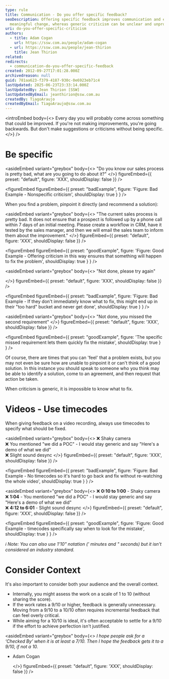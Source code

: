 ```yaml
---
type: rule
title: Communication - Do you offer specific feedback?
seoDescription: Offering specific feedback improves communication and encourages
  meaningful change, whereas generic criticism can be unclear and unproductive.
uri: do-you-offer-specific-criticism
authors:
  - title: Adam Cogan
    url: https://ssw.com.au/people/adam-cogan
  - url: https://ssw.com.au/people/jean-thirion
    title: Jean Thirion
related:
redirects:
  - communication-do-you-offer-specific-feedback
created: 2012-09-27T17:01:28.000Z
archivedreason: null
guid: 781aa623-f379-4187-930c-0e6923eb71c4
lastUpdated: 2025-06-23T23:33:14.000Z
lastUpdatedBy: Jean Thirion [SSW]
lastUpdatedByEmail: jeanthirion@ssw.com.au
createdBy: TiagoAraujo
createdByEmail: TiagoAraujo@ssw.com.au
---
```

<introEmbed
  body={<>
Every day you will probably come across something that could be improved. If you're not making improvements, you're going backwards. But don't make suggestions or criticisms without being specific.
  </>}
/>
# Be specific

<asideEmbed
  variant="greybox"
  body={<>
    "Do you know our sales process is pretty bad, what are you going to do about it?"
  </>}
  figureEmbed={{
    preset: "default",
    figure: 'XXX',
    shouldDisplay: false
  }}
/>

<figureEmbed figureEmbed={{
  preset: "badExample",
  figure: 'Figure: Bad Example - Nonspecific criticism',
  shouldDisplay: true
} } />


When you find a problem, pinpoint it directly (and recommend a solution):

<asideEmbed
  variant="greybox"
  body={<>
    "The current sales process is pretty bad. It does not ensure that a prospect is followed up by a phone call within 7 days of an initial meeting. Please create a workflow in CRM, have it tested by the sales manager, and then we will email the sales team to inform them about the improvement."
  </>}
  figureEmbed={{
    preset: "default",
    figure: 'XXX',
    shouldDisplay: false
  }}
/>

<figureEmbed figureEmbed={{
  preset: "goodExample",
  figure: 'Figure: Good Example - Offering criticism in this way ensures that something will happen to fix the problem',
  shouldDisplay: true
} } />


<asideEmbed
  variant="greybox"
  body={<>
    "Not done, please try again"

  </>}
  figureEmbed={{
    preset: "default",
    figure: 'XXX',
    shouldDisplay: false
  }}
/>

<figureEmbed figureEmbed={{
  preset: "badExample",
  figure: 'Figure: Bad Example - If they don\'t immediately know what to fix, this might end up in their "too hard" bucket and never get done',
  shouldDisplay: true
} } />


<asideEmbed
  variant="greybox"
  body={<>
    "Not done, you missed the second requirement"
  </>}
  figureEmbed={{
    preset: "default",
    figure: 'XXX',
    shouldDisplay: false
  }}
/>

<figureEmbed figureEmbed={{
  preset: "goodExample",
  figure: 'The specific missed requirement lets them quickly fix the mistake',
  shouldDisplay: true
} } />


Of course, there are times that you can 'feel' that a problem exists, but you may not even be sure how are unable to pinpoint it or can't think of a good solution. In this instance you should speak to someone who you think may be able to identify a solution, come to an agreement, and then request that action be taken.

When criticism is generic, it is impossible to know what to fix.

# Videos - Use timecodes

When giving feedback on a video recording, always use timecodes to specify what should be fixed.

<asideEmbed
  variant="greybox"
  body={<>
    ❌ Shaky camera \
❌ You mentioned "we did a POC" - I would stay generic and say "Here's a demo of what we did"\
❌ Slight sound desync
  </>}
  figureEmbed={{
    preset: "default",
    figure: 'XXX',
    shouldDisplay: false
  }}
/>

<figureEmbed figureEmbed={{
  preset: "badExample",
  figure: 'Figure: Bad Example - No timecodes so it\'s hard to go back and fix without re-watching the whole video',
  shouldDisplay: true
} } />


<asideEmbed
  variant="greybox"
  body={<>
    ❌ **0:10 to 1:00** - Shaky camera\
❌ **1:04** - You mentioned "we did a POC" - I would stay generic and say "Here's a demo of what we did"\
❌ **4:12 to 6:01** - Slight sound desync
  </>}
  figureEmbed={{
    preset: "default",
    figure: 'XXX',
    shouldDisplay: false
  }}
/>

<figureEmbed figureEmbed={{
  preset: "goodExample",
  figure: 'Figure: Good Example - timecodes specifically say when to look for the mistake',
  shouldDisplay: true
} } />


*ℹ️ Note: You can also use 1'10" notation (' minutes and " seconds) but it isn't considered an industry standard.*

# Consider Context

It's also important to consider both your audience and the overall context.

* Internally, you might assess the work on a scale of 1 to 10 (without sharing the score).
* If the work rates a 9/10 or higher, feedback is generally unnecessary. Moving from a 9/10 to a 10/10 often requires incremental feedback that can feel overly critical.
* While aiming for a 10/10 is ideal, it's often acceptable to settle for a 9/10 if the effort to achieve perfection isn't justified.

<asideEmbed
  variant="greybox"
  body={<>
    *I hope people ask for a ‘Checked By’ when it is at least a 7/10.
Then I hope the feedback gets it to a 9/10, if not a 10.*

* Adam Cogan

  </>}
  figureEmbed={{
    preset: "default",
    figure: 'XXX',
    shouldDisplay: false
  }}
/>
